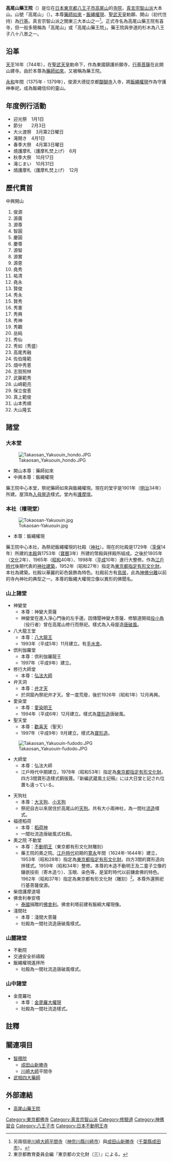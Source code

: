 {{日本寺院
| name = 高尾山藥王院
| img = File:Takaosan Yakuouin hondo.JPG
| img_capt = 本堂
| image_width = 260
| nihongo = 高尾山薬王院
| hiragana = たかおさんやくおういん
| romaji = Takaosan Yakuōin
| location = {{JPN}}[[東京都|東京都]][[八王子市|八王子市]]高尾町2177
| sangou = 高尾山
| section = [[真言宗智山派|真言宗智山派]]大本山
| god = [[藥師如來|藥師如來]]・[[飯繩權現|飯繩權現]]
| found_year = [[聖武天皇|聖武天皇]][[天平_(聖武天皇)|天平]]十六年（744年）
| founder = [[聖武天皇|聖武天皇]](勅願)、[[行基|行基]]（開山）
| official_name = 高尾山 藥王院 有喜寺
| alias = 
| struct = 
| title = [[關東九十一藥師|關東九十一藥師]]5番<br/>[[關東三十六不動|關東三十六不動]]8番<br/>[[多摩四國八十八箇所|多摩四國八十八箇所]]68番
| cultural_collection = 本社（權現堂）、大師堂、奧之院不動堂（都文化財）
}}
'''高尾山藥王院'''（{{jpn|j=高尾山薬王院|hg=たかおさんやくおういん}}）是位在[[日本|日本]][[東京都|東京都]][[八王子市|八王子市]][[高尾山|高尾山]]的[[寺院|寺院]]，[[真言宗智山派|真言宗智山派]]大本山。山號「高尾山」（{{lang|ja|たかおさん}}）。本尊[[藥師如來|藥師如來]]・[[飯繩權現|飯繩權現]]、[[聖武天皇|聖武天皇]]勅願、開山（初代住持）為[[行基|行基]]。真言宗智山派之關東三大本山之一<ref>另兩個是[[平間寺|川崎大師平間寺]]（[[神奈川縣|神奈川縣]][[川崎市|川崎市]]）與[[成田山新勝寺|成田山新勝寺]]（[[千葉縣|千葉縣]][[成田市|成田市]]）。</ref>。正式寺名為高尾山藥王院有喜寺，但一般多簡稱為「高尾山」或「高尾山藥王院」。藥王院與參道的杉木為八王子八十八景之一。

== 沿革 ==
[[天平_(聖武天皇)|天平]]16年（744年），在[[聖武天皇|聖武天皇]]勅命下，作為東國鎮護祈願寺，[[行基|行基菩薩]]在此開山建寺。由於本尊為[[藥師佛|藥師如來]]，又被稱為藥王院。

[[永和_(日本)|永和]]年間（1375年 - 1379年），俊源大德從京都[[醍醐寺|醍醐寺]]入寺，將[[飯繩權現|飯繩權現]]作為守護神奉祀，成為飯繩信仰的靈山。

==年度例行活動==
* 迎光祭　1月1日
* 節分　　2月3日
*大火渡祭　3月第2日曜日　
* 滝開き　4月1日
*春季大祭　4月第3日曜日
*燒護摩札（護摩札焚上げ）　6月
*秋季大祭　10月17日
*滝じまい　10月31日
*燒護摩札（護摩札焚上げ）　12月

== 歷代貫首 ==
中興開山
# 俊源
# 源廣
# 源尊
# 智圓
# 慶圓
# 慶尊
# 源智
# 源實
# 源恵
# 堯秀
# 祐清
# 堯永
# 賢俊
# 秀永
# 賢秀
# 秀憲
# 秀興
# 秀神
# 秀觀
# 岳純
# 秀仙
# 秀如（秀盛）
# 高尾秀融
# 佐伯隆範
# 畑中秀恵
# 志賀照林
# 武藤範秀
# 山崎範亮
# 保立俊恵
# 真上範俊
# 山本秀順
# 大山隆玄

==諸堂==
===大本堂===
[[File:Takaosan_Yakuouin_hondo.JPG|thumb]]
*開山本尊：藥師如來
*中興本尊：飯繩權現
藥王院中心本堂，祭祀藥師如來與飯繩權現。現在的堂宇是1901年（[[明治|明治]]34年）所建。屋頂為[[入母屋造|入母屋造]]樣式。堂內有[[護摩|護摩壇]]。

{{clear}}

===本社（權現堂）===
[[File:Tokaosan-Yakuouin.jpg|thumb]]
*本尊：飯繩權現
藥王院中心本社，為祭祀飯繩權現的社殿（[[神社|神社]]）。現在的社殿是1729年（[[享保|享保]]14年）所建的[[神社建築|本殿]]與1753年（[[寶曆_(日本)|寶曆]]3年）所建的幣殿與拝殿所組成。之後於1805年（[[文化_(年號)|文化]]2年）、1965年（[[昭和|昭和]]40年）、1998年（[[平成|平成]]10年）進行大整修。作為[[江戶時代|江戶時代]]後期代表的[[神社建築|神社建築]]，1952年（昭和27年）指定為[[東京都指定文化財一覧#建築物|東京都指定有形文化財]]。本社為{{link-ja|權現造|権現造}}建築。社殿以華麗的彩色裝飾為特色。社殿前方有[[鳥居|鳥居]]，此為[[神佛分離|神佛分離]]以前的寺內神社的典型之一。本尊的飯繩大權現立像以異形的佛聞名。

===山上諸堂===
*神變堂
**本尊：神變大菩薩
**神變堂在進入淨心門後的左手邊。因傳聞神變大菩薩、修驗道開祖[[役小角|役小角]]（役行者）曾在高尾山修行而祭祀。樣式為入母屋造[[博風板|唐破風]]。
*八大龍王堂
**本尊：[[八大龍王|八大龍王]]
**1993年（平成5年）11月建立。有[[手水舍|手水舍]]。
*倶利伽羅堂
**本尊：倶利伽羅龍王
**1997年（平成9年）建立。
*修行大師堂
**本尊：[[弘法大師|弘法大師]]
*弁天洞
**本尊：[[弁才天|弁才天]]
**於洞窟內祭祀弁才天。曾一度荒廢，後於1926年（昭和1年）12月再興。
*愛染堂
**本尊：[[愛染明王|愛染明王]]
**1994年（平成6年）12月建立。樣式為[[寶形造|寶形造]]唐破風。
*聖天堂
**本尊：[[歡喜天|歡喜天]]（聖天）
**1997年（平成9年）9月建立。樣式為[[寶形造|寶形造]]。
[[File:Takaosan_Yakuouin-fudodo.JPG|thumb]]
*大師堂
**本尊：弘法大師
**江戶時代中期建立，1978年（昭和53年）指定為[[東京都指定文化財一覧#建築物|東京都指定有形文化財]]。四方3間寶形造{{link-ja|向拝|向拝}}樣式銅版葺。『新編武蔵風土記稿』には大日堂と記され位置も違っている。

*天狗社
**本尊：[[大天狗|大天狗]]、[[烏天狗|小天狗]]
**祭祀自古以來居住於高尾山的[[天狗|天狗]]。共有大小兩神社，為一間社[[流造|流造]]樣式。
*福德稻荷
**本尊：[[稻荷神|稻荷神]]
**一間社流造唐破風式社殿。
*奧之院 不動堂
**本尊：[[不動明王|不動明王]]（東京都有形文化財雕刻）
**藥王院的奧之院。[[江戶時代|江戶時代]]初期的[[寛永|寛永]]年間（1624年-1644年）建立，1953年（昭和28年）指定為[[東京都指定文化財一覧#建築物|東京都指定有形文化財]]。四方3間的寶形造向拝樣式。1959年（昭和34年）整修。本尊的木造不動明王及二童子立像的鑲嵌技術（寄木造り）、玉眼、染色等，是室町時代以前鎌倉佛的特色。1962年（昭和37年）指定為東京都有形文化財（雕刻）<ref>東京都教育委員会編『東京都の文化財（三）』による。</ref>。本尊外還祭祀行基菩薩俊源。
*柴燈護摩道場
*佛舍利奉安塔
**[[泰國|泰國]]捐贈的[[佛舍利|佛舍利]]。佛舍利塔前建有飯綱大權現像。
*淺間社
**本尊：淺間大菩薩
**社殿為一間社流造唐破風樣式。

===山麓諸堂===
*不動院
*交通安全祈禱殿
*飯繩權現遙拝所
**社殿為一間社流造唐破風樣式。

===山中諸堂===
*金毘羅社
**本尊：[[金毘羅權現|金毘羅大權現]]
**社殿為一間社流造樣式。

== 註釋 ==
{{REFLIST}}

== 關連項目 ==
*[[智積院|智積院]]
**[[成田山新勝寺|成田山新勝寺]]
**[[川崎大師|川崎大師]]平間寺
*[[武相四大藥師|武相四大藥師]]

== 外部連結 ==
* [http://www.takaosan.or.jp/ 高尾山藥王院] {{Wayback|url=http://www.takaosan.or.jp/ |date=20210506041515 }}

{{DEFAULTSORT:Takaosan Yakuoin}}
[[Category:東京都佛寺|Category:東京都佛寺]]
[[Category:真言宗智山派|Category:真言宗智山派]]
[[Category:修驗道|Category:修驗道]]
[[Category:神佛習合|Category:神佛習合]]
[[Category:八王子市|Category:八王子市]]
[[Category:日本不動明王寺|Category:日本不動明王寺]]